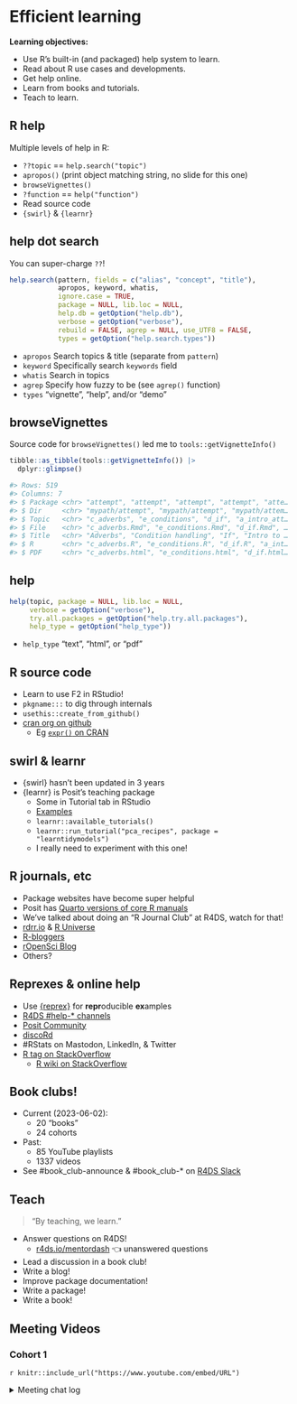 # Efficient learning

**Learning objectives:**

-   Use R's built-in (and packaged) help system to learn.
-   Read about R use cases and developments.
-   Get help online.
-   Learn from books and tutorials.
-   Teach to learn.

## R help {-}

Multiple levels of help in R:

-   `??topic` == `help.search("topic")`
-   `apropos()` (print object matching string, no slide for this one)
-   `browseVignettes()`
-   `?function` == `help("function")`
-   Read source code
-   `{swirl}` & `{learnr}`

## help dot search {-}

You can super-charge `??`!

```r
help.search(pattern, fields = c("alias", "concept", "title"),
            apropos, keyword, whatis, 
            ignore.case = TRUE,
            package = NULL, lib.loc = NULL,
            help.db = getOption("help.db"),
            verbose = getOption("verbose"),
            rebuild = FALSE, agrep = NULL, use_UTF8 = FALSE,
            types = getOption("help.search.types"))
```

-   `apropos` Search topics & title (separate from `pattern`)
-   `keyword` Specifically search `keywords` field
-   `whatis` Search in topics
-   `agrep` Specify how fuzzy to be (see `agrep()` function)
-   `types` "vignette", "help", and/or "demo"

## browseVignettes {-}

Source code for `browseVignettes()` led me to `tools::getVignetteInfo()`

```r
tibble::as_tibble(tools::getVignetteInfo()) |> 
  dplyr::glimpse()

#> Rows: 519
#> Columns: 7
#> $ Package <chr> "attempt", "attempt", "attempt", "attempt", "atte…
#> $ Dir     <chr> "mypath/attempt", "mypath/attempt", "mypath/attem…
#> $ Topic   <chr> "c_adverbs", "e_conditions", "d_if", "a_intro_att…
#> $ File    <chr> "c_adverbs.Rmd", "e_conditions.Rmd", "d_if.Rmd", …
#> $ Title   <chr> "Adverbs", "Condition handling", "If", "Intro to …
#> $ R       <chr> "c_adverbs.R", "e_conditions.R", "d_if.R", "a_int…
#> $ PDF     <chr> "c_adverbs.html", "e_conditions.html", "d_if.html…
```

## help {-}

```r
help(topic, package = NULL, lib.loc = NULL,
     verbose = getOption("verbose"),
     try.all.packages = getOption("help.try.all.packages"),
     help_type = getOption("help_type"))
```

-   `help_type` "text", "html", or "pdf"

## R source code {-}

-   Learn to use F2 in RStudio!
-   `pkgname:::` to dig through internals
-   `usethis::create_from_github()`
-   [cran org on github](https://github.com/cran)
    -   Eg [`expr()` on CRAN](https://github.com/search?q=org%3Acran+%2F%28%5E%7C%5Cs%2B%7C%3A%3A%29expr%5C%28%2F&type=code)

## swirl & learnr {-}

-   {swirl} hasn't been updated in 3 years
-   {learnr} is Posit's teaching package
    -   Some in Tutorial tab in RStudio
    -   [Examples](https://rstudio.github.io/learnr/articles/examples.html)
    -   `learnr::available_tutorials()`
    -   `learnr::run_tutorial("pca_recipes", package = "learntidymodels")`
    -   I really need to experiment with this one!

## R journals, etc {-}

-   Package websites have become super helpful
-   Posit has [Quarto versions of core R manuals](https://rstudio.github.io/r-manuals/)
-   We've talked about doing an "R Journal Club" at R4DS, watch for that!
-   [rdrr.io](https://rdrr.io/) & [R Universe](https://r-universe.dev/search/)
-   [R-bloggers](https://www.r-bloggers.com/)
-   [rOpenSci Blog](https://ropensci.org/blog/)
-   Others?

## Reprexes & online help {-}

-   Use [{reprex}](https://cran.r-project.org/package=reprex) for **repr**oducible **ex**amples
-   [R4DS #help-\* channels](https://r4ds.io/join)
-   [Posit Community](https://community.rstudio.com/)
-   [discoRd](https://discord.gg/UBuG5hzu)
-   #RStats on Mastodon, LinkedIn, & Twitter
-   [R tag on StackOverflow](https://stackoverflow.com/questions/tagged/r)
    -   [R wiki on StackOverflow](https://stackoverflow.com/tags/r/info)

## Book clubs! {-}

-   Current (2023-06-02):
    -   20 "books"
    -   24 cohorts
-   Past:
    -   85 YouTube playlists
    -   1337 videos
-   See #book_club-announce & #book_club-\* on [R4DS Slack](https://r4ds.io/join)

## Teach {-}

> "By teaching, we learn."

-   Answer questions on R4DS!
    -   [r4ds.io/mentordash](https://r4ds.io/mentordash) 👈 unanswered questions
-   Lead a discussion in a book club!
-   Write a blog!
-   Improve package documentation! 
-   Write a package!
-   Write a book!

## Meeting Videos {-}

### Cohort 1 {-}

`r knitr::include_url("https://www.youtube.com/embed/URL")`

<details>
<summary> Meeting chat log </summary>

```
LOG
```
</details>
